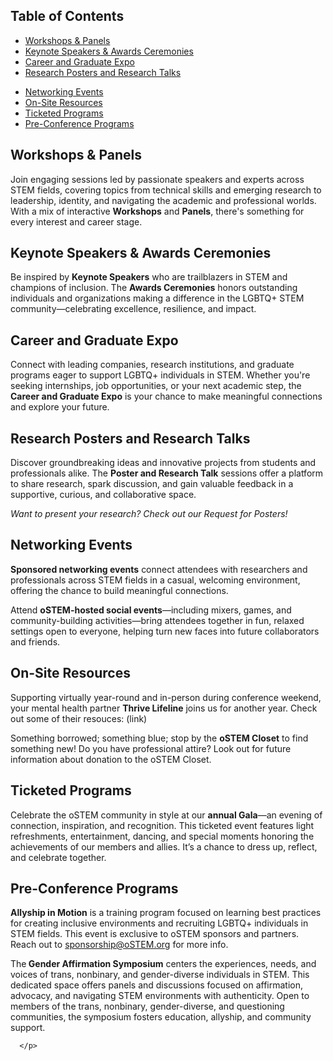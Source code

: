 
<SiteLayout title="What to Expect" accent="nav-green">

<div className="mb-8">
  <h2 className="text-nav-green font-bold text-2xl mb-4">Table of Contents</h2>
  <div className="grid grid-cols-1 sm:grid-cols-2 gap-4">
    <ul className="space-y-2">
      <li><a href="#workshops" className="text-nav-green hover:underline">Workshops & Panels</a></li>
      <li><a href="#keynotes" className="text-nav-green hover:underline">Keynote Speakers & Awards Ceremonies</a></li>
      <li><a href="#expo" className="text-nav-green hover:underline">Career and Graduate Expo</a></li>
      <li><a href="#posters" className="text-nav-green hover:underline">Research Posters and Research Talks</a></li>
    </ul>
    <ul className="space-y-2">
      <li><a href="#networking" className="text-nav-green hover:underline">Networking Events</a></li>
      <li><a href="#resources" className="text-nav-green hover:underline">On-Site Resources</a></li>
      <li><a href="#ticketed-programs" className="text-nav-green hover:underline">Ticketed Programs</a></li>
      <li><a href="#pre-conference" className="text-nav-green hover:underline">Pre-Conference Programs</a></li>
    </ul>
  </div>
</div>



<div>
  <h2 id="workshops" className="text-nav-green font-bold">Workshops & Panels</h2>
  <div className="bg-primary rounded p-4 pb-6">
    <p>
      Join engaging sessions led by passionate speakers and experts across STEM fields, covering topics from technical skills and emerging research to leadership, identity, and navigating the academic and professional worlds. With a mix of interactive <strong>Workshops</strong> and <strong>Panels</strong>, there's something for every interest and career stage.
    </p>
  </div>
</div>

<div>
  <h2 id="keynotes" className="text-nav-green font-bold">Keynote Speakers & Awards Ceremonies</h2>
  <div className="bg-primary rounded p-4 pb-6">
    <p>
      Be inspired by <strong>Keynote Speakers</strong> who are trailblazers in STEM and champions of inclusion. The <strong>Awards Ceremonies</strong> honors outstanding individuals and organizations making a difference in the LGBTQ+ STEM community—celebrating excellence, resilience, and impact.
    </p>
  </div>
</div>

<div>
  <h2 id="expo" className="text-nav-green font-bold">Career and Graduate Expo</h2>
  <div className="bg-primary rounded p-4 pb-6">
    <p>
      Connect with leading companies, research institutions, and graduate programs eager to support LGBTQ+ individuals in STEM. Whether you're seeking internships, job opportunities, or your next academic step, the <strong>Career and Graduate Expo</strong> is your chance to make meaningful connections and explore your future.
    </p>
  </div>
</div>

<div>
  <h2 id="posters" className="text-nav-green font-bold">Research Posters and Research Talks</h2>
  <div className="bg-primary rounded p-4 pb-6">
    <p>
      Discover groundbreaking ideas and innovative projects from students and professionals alike. The <strong>Poster and Research Talk</strong> sessions offer a platform to share research, spark discussion, and gain valuable feedback in a supportive, curious, and collaborative space.
    </p>
    <p>
      <em>Want to present your research? Check out our Request for Posters!</em>
    </p>
  </div>
</div>


<div>
  <h2 id="networking" className="text-nav-green font-bold">Networking Events</h2>
  <div className="bg-primary rounded p-4 pb-6">
    <p>
      <strong>Sponsored networking events</strong> connect attendees with researchers and professionals across STEM fields in a casual, welcoming environment, offering the chance to build meaningful connections.
    </p>
    <p>
      Attend <strong>oSTEM-hosted social events</strong>—including mixers, games, and community-building activities—bring attendees together in fun, relaxed settings open to everyone, helping turn new faces into future collaborators and friends.
    </p>
  </div>
</div>
<div>
  <h2 id="resources" className="text-nav-green font-bold">On-Site Resources</h2>
  <div className="bg-primary rounded p-4 pb-6">
    <p>
      Supporting virtually year-round and in-person during conference weekend, your mental health partner <strong>Thrive Lifeline</strong> joins us for another year. Check out some of their resouces: (link)
    </p>
    <p>
      Something borrowed; something blue; stop by the <strong>oSTEM Closet</strong> to find something new! Do you have professional attire? Look out for future information about donation to the oSTEM Closet.
    </p>
  </div>
</div>

<div>
  <h2 id="ticketed-programs" className="text-nav-green font-bold">Ticketed Programs</h2>
  <div className="bg-primary rounded p-4 pb-6">
    <p>
      Celebrate the oSTEM community in style at our <strong>annual Gala</strong>—an evening of connection, inspiration, and recognition. This ticketed event features light refreshments, entertainment, dancing, and special moments honoring the achievements of our members and allies. It’s a chance to dress up, reflect, and celebrate together.
    </p>
  </div>
</div>

<div>
  <h2 id="pre-conference" className="text-nav-green font-bold">Pre-Conference Programs </h2>
  <div className="bg-primary rounded p-4 pb-6">
    <p>
      <strong>Allyship in Motion</strong> is a training program focused on learning best practices for creating inclusive environments and recruiting LGBTQ+ individuals in STEM fields. This event is exclusive to oSTEM sponsors and partners.  Reach out to <a href="mailto:sponsorship@oSTEM.org" className="text-nav-green hover:underline">sponsorship@oSTEM.org</a> for more info.
    </p>
    <p>
      The<strong> Gender Affirmation Symposium</strong> centers the experiences, needs, and voices of trans, nonbinary, and gender-diverse individuals in STEM. This dedicated space offers panels and discussions focused on affirmation, advocacy, and navigating STEM environments with authenticity. Open to members of the trans, nonbinary, gender-diverse, and questioning communities, the symposium fosters education, allyship, and community support.
      
      </p>
  </div>
</div>


</SiteLayout>
